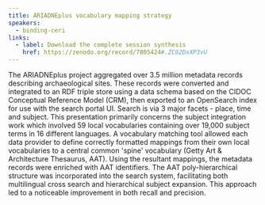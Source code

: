 ```yaml
---
title: ARIADNEplus vocabulary mapping strategy
speakers:
  - binding-ceri
links:
  - label: Download the complete session synthesis
    href: https://zenodo.org/record/7805424#.ZC62DxXP3vU
---
```

The ARIADNEplus project aggregated over 3.5 million metadata records describing archaeological sites. These records were converted and integrated to an RDF triple store using a data schema based on the CIDOC Conceptual Reference Model (CRM), then exported to an OpenSearch index for use with the search portal UI. Search is via 3 major facets - place, time and subject. This presentation primarily concerns the subject integration work which involved 59 local vocabularies containing over 19,000 subject terms in 16 different languages. A vocabulary matching tool allowed each data provider to define correctly formatted mappings from their own local vocabularies to a central common 'spine' vocabulary (Getty Art & Architecture Thesaurus, AAT). Using the resultant mappings, the metadata records were enriched with AAT identifiers. The AAT poly-hierarchical structure was incorporated into the search system, facilitating both multilingual cross search and hierarchical subject expansion. This approach led to a noticeable improvement in both recall and precision.

